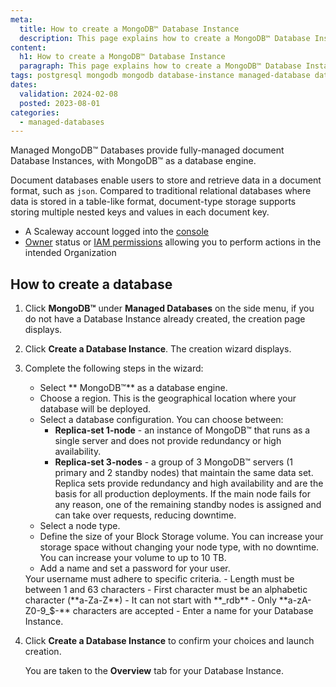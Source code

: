```yaml
---
meta:
  title: How to create a MongoDB™ Database Instance
  description: This page explains how to create a MongoDB™ Database Instance
content:
  h1: How to create a MongoDB™ Database Instance
  paragraph: This page explains how to create a MongoDB™ Database Instance
tags: postgresql mongodb mongodb database-instance managed-database database
dates:
  validation: 2024-02-08
  posted: 2023-08-01
categories:
  - managed-databases
---
```


Managed MongoDB™ Databases provide fully-managed document Database Instances, with MongoDB™ as a database engine.

Document databases enable users to store and retrieve data in a document format, such as `json`. Compared to traditional relational databases where data is stored in a table-like format, document-type storage supports storing multiple nested keys and values in each document key.

<Macro id="requirements" />

- A Scaleway account logged into the [console](https://console.scaleway.com)
- [Owner](/identity-and-access-management/iam/concepts/#owner) status or [IAM permissions](/identity-and-access-management/iam/concepts/#permission) allowing you to perform actions in the intended Organization


## How to create a database

1. Click **MongoDB™** under **Managed Databases** on the side menu, if you do not have a Database Instance already created, the creation page displays.
2. Click **Create a Database Instance**. The creation wizard displays.
3. Complete the following steps in the wizard:
    - Select ** MongoDB™** as a database engine.
    - Choose a region. This is the geographical location where your database will be deployed.
    - Select a database configuration. You can choose between:
        - **Replica-set 1-node** - an instance of MongoDB™ that runs as a single server and does not provide redundancy or high availability.
        - **Replica-set 3-nodes** - a group of 3 MongoDB™ servers (1 primary and 2 standby nodes) that maintain the same data set. Replica sets provide redundancy and high availability and are the basis for all production deployments. If the main node fails for any reason, one of the remaining standby nodes is assigned and can take over requests, reducing downtime.
    - Select a node type.
    - Define the size of your Block Storage volume. You can increase your storage space without changing your node type, with no downtime. You can increase your volume to up to 10 TB.
    - Add a name and set a password for your user.
    <Message type="important">
    Your username must adhere to specific criteria.
      - Length must be between 1 and 63 characters
      - First character must be an alphabetic character (**a-Za-Z**)
      - It can not start with **_rdb**
      - Only **a-zA-Z0-9_$-** characters are accepted
    </Message>
    - Enter a name for your Database Instance.
4. Click **Create a Database Instance** to confirm your choices and launch creation.

    You are taken to the **Overview** tab for your Database Instance.

